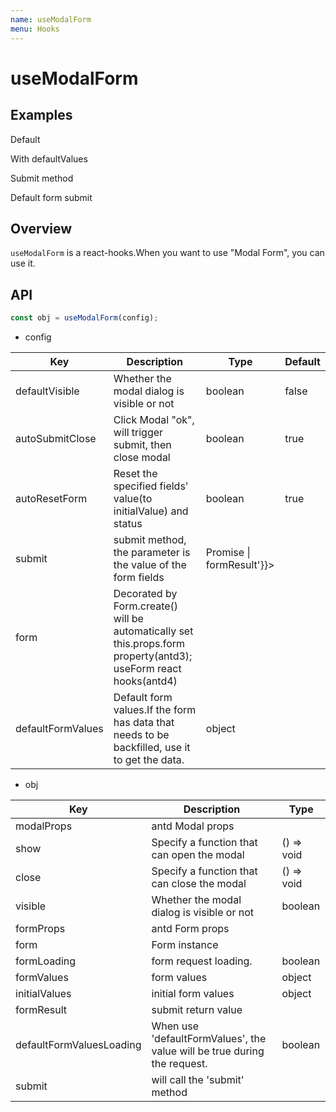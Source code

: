 ```yaml
---
name: useModalForm
menu: Hooks
---
```




# useModalForm

## Examples

Default
<Example name="sunflower-antd-modal-form/Example1" />

With defaultValues
<Example name="sunflower-antd-modal-form/Example2" />

Submit method
<Example name="sunflower-antd-modal-form/Example3" />

Default form submit
<Example name="sunflower-antd-modal-form/Example4" />

## Overview

`useModalForm` is a react-hooks.When you want to use "Modal Form", you can use it.


## API

```jsx
const obj = useModalForm(config);
```

- config

<table>
  <thead>
    <tr>
      <th>Key</th>
      <th>Description</th>
      <th>Type</th>
      <th>Default</th>
    </tr>
  </thead>
  <tbody>
    <tr>
      <td>defaultVisible</td>
      <td>Whether the modal dialog is visible or not</td>
      <td>boolean</td>
      <td>false</td>
    </tr>
     <tr>
      <td>autoSubmitClose</td>
      <td>Click Modal "ok", will trigger submit, then close modal</td>
      <td>boolean</td>
      <td>true</td>
    </tr>
    <tr>
      <td>autoResetForm</td>
      <td>Reset the specified fields' value(to initialValue) and status</td>
      <td>boolean</td>
      <td>true</td>
    </tr>
    <tr>
      <td>submit</td>
      <td>submit method, the parameter is the value of the form fields</td>
      <td dangerouslySetInnerHTML={{__html: '(formValues) => Promise<formResult> | formResult'}}></td>
      <td></td>
    </tr>
    <tr>
      <td>form</td>
      <td>Decorated by Form.create() will be automatically set this.props.form property(antd3); useForm react hooks(antd4)</td>
      <td></td>
      <td></td>
    </tr>
    <tr>
      <td>defaultFormValues</td>
      <td>Default form values.If the form has data that needs to be backfilled, use it to get the data.</td>
      <td>object</td>
      <td dangerouslySetInnerHTML={{__html: '{}'}}></td>
    </tr>
  </tbody>
</table>


- obj

<table>
  <thead>
    <tr>
      <th>Key</th>
      <th>Description</th>
      <th>Type</th>
    </tr>
  </thead>
  <tbody>
    <tr>
      <td>modalProps</td>
      <td>antd Modal props</td>
      <td></td>
    </tr>
    <tr>
      <td>show</td>
      <td>Specify a function that can open the modal</td>
      <td>() => void</td>
    </tr>
    <tr>
      <td>close</td>
      <td>Specify a function that can close the modal</td>
      <td>() => void</td>
    </tr>
    <tr>
      <td>visible</td>
      <td>Whether the modal dialog is visible or not</td>
      <td>boolean</td>
    </tr>
     <tr>
      <td>formProps</td>
      <td>antd Form props</td>
      <td></td>
    </tr>
    <tr>
      <td>form</td>
      <td>Form instance</td>
      <td></td>
    </tr>
    <tr>
      <td>formLoading</td>
      <td>form request loading.</td>
      <td>boolean</td>
    </tr>
    <tr>
      <td>formValues</td>
      <td>form values</td>
      <td>object</td>
    </tr>
    <tr>
      <td>initialValues</td>
      <td>initial form values</td>
      <td>object</td>
    </tr>
    <tr>
      <td>formResult</td>
      <td>submit return value</td>
      <td></td>
    </tr>
    <tr>
      <td>defaultFormValuesLoading</td>
      <td>When use 'defaultFormValues', the value will be true during the request.</td>
      <td>boolean</td>
    </tr>
    <tr>
      <td>submit</td>
      <td>will call the 'submit' method</td>
      <td></td>
    </tr>
  </tbody>
</table>